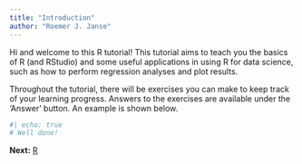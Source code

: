 ```yaml
---
title: "Introduction"
author: "Roemer J. Janse"
---
```


Hi and welcome to this R tutorial! This tutorial aims to teach you the basics of R (and RStudio) and some useful applications in using R for data science, such as how to perform regression analyses and plot results.

Throughout the tutorial, there will be exercises you can make to keep track of your learning progress. Answers to the exercises are available under the 'Answer' button. An example is shown below.



```r
#| echo: true
# Well done!
```

**Next:** [R](r.qmd)